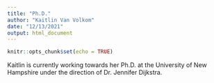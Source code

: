 ```yaml
---
title: "Ph.D."
author: "Kaitlin Van Volkom"
date: "12/13/2021"
output: html_document
---
```


```r
knitr::opts_chunk$set(echo = TRUE)
```
Kaitlin is currently working towards her Ph.D. at the University of New Hampshire under the direction of Dr. Jennifer Dijkstra. 
